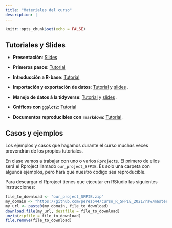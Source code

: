 ```yaml
---
title: "Materiales del curso"
description: |
---
```


```r
knitr::opts_chunk$set(echo = FALSE)
```

## Tutoriales y Slides

- **Presentación**: [Slides](){target="_blank"}  

- **Primeros pasos**: [Tutorial](){target="_blank"}  

- **Introducción a R-base**: [Tutorial](){target="_blank"}  

- **Importación y exportación de datos**: [Tutorial](./tutoriales/tt_05_data-munging){target="_blank"}   y [slides](./tutoriales/slides_05_cargar-datos.html){target="_blank"} .

- **Manejo de datos à la tidyverse**: [Tutorial](./tutoriales/tt_05_data-munging){target="_blank"}   y [slides](./tutoriales/slides_05_cargar-datos.html){target="_blank"}  .

- **Gráficos con `ggplot2`**: [Tutorial](){target="_blank"}

- **Documentos reproducibles con `rmarkdown`**: [Tutorial](./tutoriales/tt_05_data-munging). 


## Casos y ejemplos

Los ejemplos y casos que hagamos durante el curso muchas veces provendrán de los propios tutoriales.

En clase vamos a trabajar con uno o varios `Rprojects`. El primero de ellos será el Rproject llamado `our_project_SFPIE`. Es solo una carpeta con algunos ejemplos, pero hará que nuestro código sea reproducible. 

Para descargar el Rproject tienes que ejecutar en RStudio las siguientes instrucciones:



```r
file_to_download <- "our_project_SFPIE.zip" 
my_domain <- "https://github.com/perezp44/curso_R_SFPIE_2021/raw/master/ejemplos/"
my_url <- paste0(my_domain, file_to_download)
download.file(my_url, destfile = file_to_download)
unzip(zipfile = file_to_download)
file.remove(file_to_download)
```

